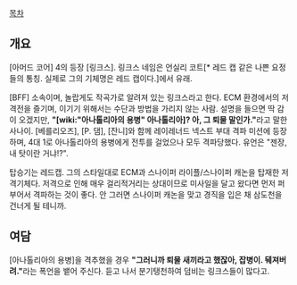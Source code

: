 [[목차]]
== 개요 ==
[아머드 코어] 4의 등장 [링크스]. 링크스 네임은 언실리 코트[* 레드 캡 같은 나쁜 요정들의 통칭. 실제로 그의 기체명은 레드 캡이다.]에서 유래.

[BFF] 소속이며, 놀랍게도 작곡가로 알려져 있는 링크스라고 한다. ECM 환경에서의 저격전을 즐기며, 이기기 위해서는 수단과 방법을 가리지 않는 사람. 설명을 들으면 딱 감이 오겠지만, '''"[wiki:"아나톨리아의 용병" 아나톨리아]? 아, 그 퇴물 말인가."'''라고 말한 사나이.
[베를리오즈], [P. 댐], [잔니]와 함께 레이레너드 넥스트 부대 격파 미션에 등장하며, 4대 1로 아나톨리아의 용병에게 전투를 걸었으나 모두 격파당했다. 유언은 "젠장, 내 탓이란 거냐!?".

탑승기는 레드캡. 그의 스타일대로 ECM과 스나이퍼 라이플/스나이퍼 캐논을 탑재한 저격기체다. 저격으로 인해 매우 걸리적거리는 상대이므로 미사일을 달고 왔다면 먼저 퍼부어서 격파하는 것이 좋다. 안 그러면 스나이퍼 캐논을 맞고 경직을 입은 채 삼도천을 건너게 될 테니까.

== 여담 ==
[아나톨리아의 용병]을 격추했을 경우 '''"그러니까 퇴물 새끼라고 했잖아, 잡병이. 뒈져버려."'''라는 폭언을 뱉어 주신다. 듣고 나서 분기탱천하여 덤비는 링크스들이 많다고.
